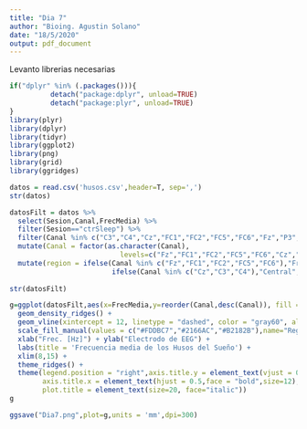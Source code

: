 ```yaml
---
title: "Dia 7"
author: "Bioing. Agustin Solano"
date: "18/5/2020"
output: pdf_document
---
```



Levanto librerias necesarias
```r
if("dplyr" %in% (.packages())){
          detach("package:dplyr", unload=TRUE) 
          detach("package:plyr", unload=TRUE) 
} 
library(plyr)
library(dplyr)
library(tidyr)
library(ggplot2)
library(png)
library(grid)
library(ggridges)
```

```r
datos = read.csv('husos.csv',header=T, sep=',')
str(datos)
```

```r
datosFilt = datos %>%
  select(Sesion,Canal,FrecMedia) %>%
  filter(Sesion=="ctrSleep") %>%
  filter(Canal %in% c("C3","C4","Cz","FC1","FC2","FC5","FC6","Fz","P3","P4","Pz")) %>%
  mutate(Canal = factor(as.character(Canal),
                           levels=c("Fz","FC1","FC2","FC5","FC6","Cz","C3","C4","Pz","P3","P4"))) %>%
  mutate(region = ifelse(Canal %in% c("Fz","FC1","FC2","FC5","FC6"),"Frontal",
                         ifelse(Canal %in% c("Cz","C3","C4"),"Central","Parietal")))
  
str(datosFilt)
```

```r

g=ggplot(datosFilt,aes(x=FrecMedia,y=reorder(Canal,desc(Canal)), fill = region)) +
  geom_density_ridges() +
  geom_vline(xintercept = 12, linetype = "dashed", color = "gray60", alpha=.7) +
  scale_fill_manual(values = c("#FDDBC7","#2166AC","#B2182B"),name="Region del Cerebro") +
  xlab("Frec. [Hz]") + ylab("Electrodo de EEG") +
  labs(title = 'Frecuencia media de los Husos del Sueño') +
  xlim(8,15) +
  theme_ridges() + 
  theme(legend.position = "right",axis.title.y = element_text(vjust = 0.1,face = "bold",size=12),
        axis.title.x = element_text(hjust = 0.5,face = "bold",size=12),
        plot.title = element_text(size=20, face="italic"))
g

```

```r
ggsave("Dia7.png",plot=g,units = 'mm',dpi=300)
```



